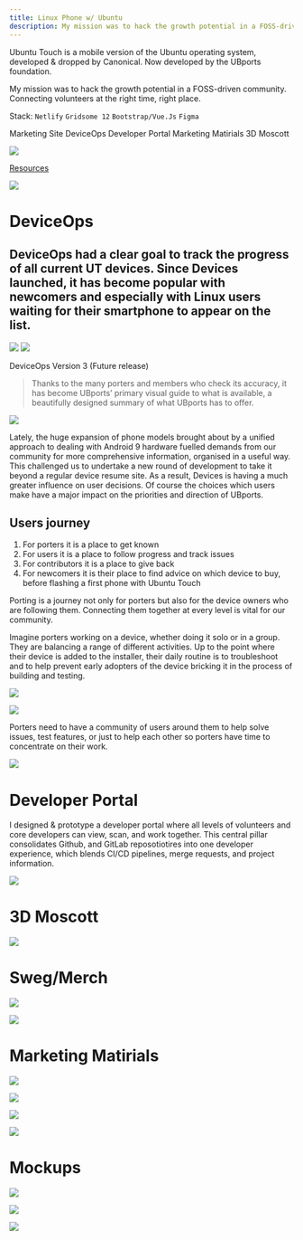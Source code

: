 ```yaml
---
title: Linux Phone w/ Ubuntu
description: My mission was to hack the growth potential in a FOSS-driven community.
---
```

<PageDescription>

Ubuntu Touch is a mobile version of the Ubuntu operating system, developed & dropped by Canonical. Now developed by the UBports foundation.

My mission was to hack the growth potential in a FOSS-driven community. Connecting volunteers at the right time, right place.

Stack: `Netlify` `Gridsome 12` `Bootstrap/Vue.Js` `Figma`

</PageDescription>
<Row>

<Column colLg={4} noGutterSm>

<AnchorLinks small>
  <AnchorLink>Marketing Site</AnchorLink>
  <AnchorLink>DeviceOps</AnchorLink>
  <AnchorLink>Developer Portal</AnchorLink>
  <AnchorLink>Marketing Matirials</AnchorLink>
  <AnchorLink>3D Moscott</AnchorLink>
</AnchorLinks>
</Column>

<Column colLg={8} noGutterSm>

![](https://i.imgur.com/pkqDDB2.jpg)
<Caption>

[Resources](https://www.figma.com/file/NgoSaHy5PXeI6KI8LSQp91/Touch-Device-(Bootstrap)?node-id=750%3A3467)
</Caption>

</Column>


</Row>

<Row>
<Column colLg={8} noGutterSm>

![](https://i.imgur.com/iVxkMC6.jpg)

</Column>

</Row>

# DeviceOps

## DeviceOps had a clear goal to track the progress of all current UT devices. Since Devices launched, it has become popular with newcomers and especially with Linux users waiting for their smartphone to appear on the list.

<Row>

<Column colLg={8} noGutterSm>

<GifPlayer>

![](https://i.imgur.com/B3wqclF.png)
![](https://i.imgur.com/Bgbea3v.jpg)

</GifPlayer>

<Caption fullwidth>
DeviceOps Version 3 (Future release)
</Caption>

</Column>
<Column colLg={4} noGutterSm>

> Thanks to the many porters and members who check its accuracy, it has become UBports’ primary visual guide to what is available, a beautifully designed summary of what UBports has to offer.

</Column>

</Row>

![](https://i.imgur.com/qdRq4jD.png)

Lately, the huge expansion of phone models brought about by a unified approach to dealing with Android 9 hardware fuelled demands from our community for more comprehensive information, organised in a useful way. This challenged us to undertake a new round of development to take it beyond a regular device resume site. As a result, Devices is having a much greater influence on user decisions. Of course the choices which users make have a major impact on the priorities and direction of UBports.


## Users journey

1. For porters it is a place to get known
2. For users it is a place to follow progress and track issues
3. For contributors it is a place to give back
4. For newcomers it is their place to find advice on which device to buy, before flashing a first phone with Ubuntu Touch

Porting is a journey not only for porters but also for the device owners who are following them. Connecting them together at every level is vital for our community.

Imagine porters working on a device, whether doing it solo or in a group. They are balancing a range of different activities. Up to the point where their device is added to the installer, their daily routine is to troubleshoot and to help prevent early adopters of the device bricking it in the process of building and testing.

![](https://i.imgur.com/qdRq4jD.png)


![](https://i.imgur.com/R6PU8aL.png)

Porters need to have a community of users around them to help solve issues, test features, or just to help each other so porters have time to concentrate on their work.


![](https://i.imgur.com/gFjX1Wb.jpg)


# Developer Portal

I designed & prototype a developer portal where all levels of volunteers and core developers can view, scan, and work together. This central pillar consolidates Github, and GitLab reposotiotires into one developer experience, which blends CI/CD pipelines, merge requests, and project information.

![](https://i.imgur.com/GBZvkmf.jpg)

# 3D Moscott
<ImageGallery>

<ImageGalleryImage  alt="DeviceOps" col={10}>

![](https://i.imgur.com/lAWWJXv.png)

</ImageGalleryImage>

</ImageGallery>

# Sweg/Merch

<ImageGallery>


<ImageGalleryImage  alt="DeviceOps" col={4}>

![](https://i.imgur.com/b1LOTdX.png)
</ImageGalleryImage>

<ImageGalleryImage  alt="DeviceOps" col={4}>

![](https://i.imgur.com/TUNeAju.png)
</ImageGalleryImage>

</ImageGallery>




# Marketing Matirials

<ImageGallery>

<ImageGalleryImage  alt="DeviceOps" title="IBM Cloud" col={9}>

![](https://i.imgur.com/fucikxV.jpg)
</ImageGalleryImage>

<ImageGalleryImage  alt="DeviceOps" title="IBM Cloud" col={3}>

![](https://i.imgur.com/dyw5prS.jpg)
</ImageGalleryImage>

<ImageGalleryImage  alt="DeviceOps" title="IBM Cloud" col={3}>

![](https://i.imgur.com/mVrlHzN.jpg)
</ImageGalleryImage>

<ImageGalleryImage  alt="DeviceOps" title="IBM Cloud" col={3}>

![](https://i.imgur.com/oUH4p7z.jpg)
</ImageGalleryImage>

</ImageGallery>

# Mockups

<ImageGallery>

<ImageGalleryImage alt="Ubuntu Touch Marketing Site" title="Ubuntu Touch" col={4}>

![](https://i.imgur.com/wlCbru2.jpg)
</ImageGalleryImage>

<ImageGalleryImage  alt="DeviceOps" title="DeviceOps" col={4}>

![](https://i.imgur.com/oyIPpKx.jpg)
</ImageGalleryImage>

<ImageGalleryImage  alt="DeviceOps" title="DeviceOps" col={12}>

![](https://i.imgur.com/evzL2ES.png)
</ImageGalleryImage>

</ImageGallery>
